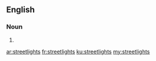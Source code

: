 ==English==

===Noun===
{{head|en|noun plural form}}

# {{plural of|streetlight|lang=en}}

[[ar:streetlights]]
[[fr:streetlights]]
[[ku:streetlights]]
[[my:streetlights]]